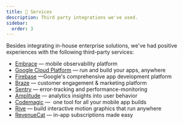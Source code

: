 ```yaml
---
title: 🧰 Services
description: Third party integrations we've used.
sidebar:
  order: 3
---
```


Besides integrating in-house enterprise solutions, we've had positive experiences with the following third-party services:

- [Embrace] — mobile observability platform
- [Google Cloud Platform] — run and build your apps, anywhere
- [Firebase] —Google's comprehensive app development platform
- [Braze] — customer engagement & marketing platform
- [Sentry] — error-tracking and performance-monitoring
- [Amplitude] — analytics insights into user behavior
- [Codemagic] —  one tool for all your mobile app builds
- [Rive] — build interactive motion graphics that run anywhere
- [RevenueCat] — in-app subscriptions made easy

[Embrace]: https://embrace.io/
[Google Cloud Platform]: https://cloud.google.com/
[Firebase]: https://firebase.google.com/
[Braze]: https://www.braze.com/
[Sentry]: https://sentry.io/
[Amplitude]: https://amplitude.com/
[Codemagic]: https://codemagic.io/
[Rive]: https://rive.app/
[RevenueCat]: https://www.revenuecat.com/
